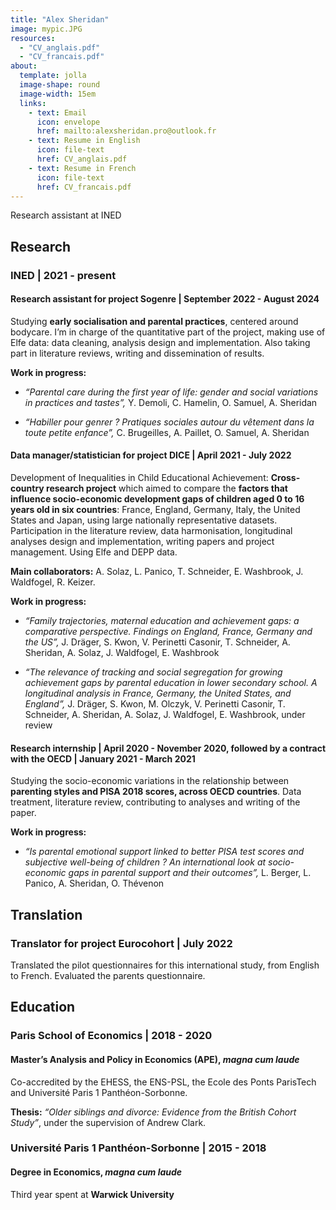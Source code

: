---
title: "Alex Sheridan"
image: mypic.JPG
resources: 
  - "CV_anglais.pdf"
  - "CV_francais.pdf"
about:
  template: jolla
  image-shape: round
  image-width: 15em
  links: 
    - text: Email
      icon: envelope
      href: mailto:alexsheridan.pro@outlook.fr
    - text: Resume in English
      icon: file-text
      href: CV_anglais.pdf
    - text: Resume in French
      icon: file-text
      href: CV_francais.pdf
---

::: {#hero-heading}
Research assistant at INED
:::

## Research

### INED \| 2021 - present

#### Research assistant for project Sogenre \| September 2022 - August 2024

Studying **early socialisation and parental practices**, centered around bodycare. I'm in charge of the quantitative part of the project, making use of Elfe data: data cleaning, analysis design and implementation. Also taking part in literature reviews, writing and dissemination of results.

**Work in progress:**

-   *"Parental care during the first year of life: gender and social variations in practices and tastes",* Y. Demoli, C. Hamelin, O. Samuel, A. Sheridan

-   *"Habiller pour genrer ? Pratiques sociales autour du vêtement dans la toute petite enfance",* C. Brugeilles, A. Paillet, O. Samuel, A. Sheridan

#### Data manager/statistician for project DICE \| April 2021 - July 2022

Development of Inequalities in Child Educational Achievement: **Cross-country research project** which aimed to compare the **factors that influence socio-economic development gaps of children aged 0 to 16 years old in six countries**: France, England, Germany, Italy, the United States and Japan, using large nationally representative datasets. Participation in the literature review, data harmonisation, longitudinal analyses design and implementation, writing papers and project management. Using Elfe and DEPP data.

**Main collaborators:** A. Solaz, L. Panico, T. Schneider, E. Washbrook, J. Waldfogel, R. Keizer.

**Work in progress:**

-   *"Family trajectories, maternal education and achievement gaps: a comparative perspective. Findings on England, France, Germany and the US",* J. Dräger, S. Kwon, V. Perinetti Casonir, T. Schneider, A. Sheridan, A. Solaz, J. Waldfogel, E. Washbrook

-   *"The relevance of tracking and social segregation for growing achievement gaps by parental education in lower secondary school. A longitudinal analysis in France, Germany, the United States, and England",* J. Dräger, S. Kwon, M. Olczyk, V. Perinetti Casonir, T. Schneider, A. Sheridan, A. Solaz, J. Waldfogel, E. Washbrook, under review

#### Research internship \| April 2020 - November 2020, followed by a contract with the OECD \| January 2021 - March 2021

Studying the socio-economic variations in the relationship between **parenting styles and PISA 2018 scores, across OECD countries**. Data treatment, literature review, contributing to analyses and writing of the paper.

**Work in progress:**

-   *"Is parental emotional support linked to better PISA test scores and subjective well-being of children ? An international look at socio-economic gaps in parental support and their outcomes",* L. Berger, L. Panico, A. Sheridan, O. Thévenon

## Translation

### Translator for project Eurocohort \| July 2022

Translated the pilot questionnaires for this international study, from English to French. Evaluated the parents questionnaire.

## Education

### Paris School of Economics \| 2018 - 2020

#### Master's Analysis and Policy in Economics (APE), *magna cum laude*

Co-accredited by the EHESS, the ENS-PSL, the Ecole des Ponts ParisTech and Université Paris 1 Panthéon-Sorbonne.

**Thesis:** *"Older siblings and divorce: Evidence from the British Cohort Study"*, under the supervision of Andrew Clark.

### Université Paris 1 Panthéon-Sorbonne \| 2015 - 2018

#### Degree in Economics, *magna cum laude*

Third year spent at **Warwick University**

